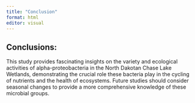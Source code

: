 ```yaml
---
title: "Conclusion"
format: html
editor: visual
---
```


## **Conclusions:**

This study provides fascinating insights on the variety and ecological activities of alpha-proteobacteria in the North Dakotan Chase Lake Wetlands, demonstrating the crucial role these bacteria play in the cycling of nutrients and the health of ecosystems. Future studies should consider seasonal changes to provide a more comprehensive knowledge of these microbial groups.
